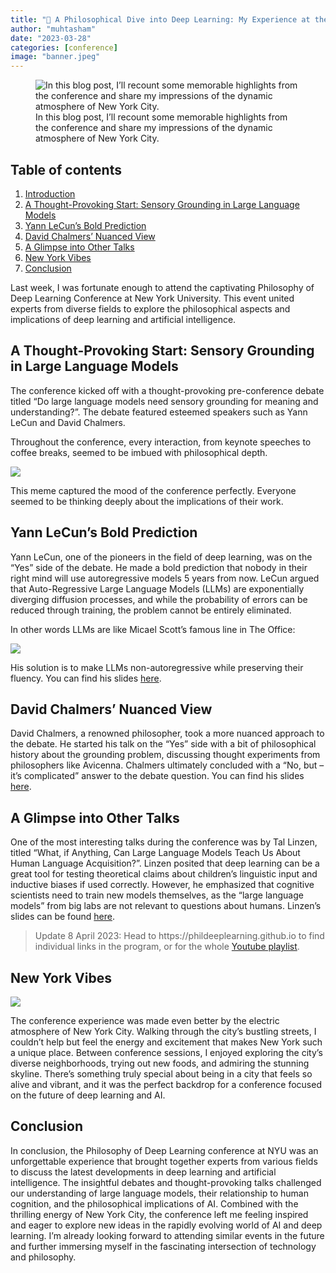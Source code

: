 ```yaml
---
title: "🗽 A Philosophical Dive into Deep Learning: My Experience at the NYU Conference"
author: "muhtasham"
date: "2023-03-28"
categories: [conference]
image: "banner.jpeg"
---
```


![In this blog post, I'll recount some memorable highlights from the conference and share my impressions of the dynamic atmosphere of New York City.](nyc.jpeg)

## Table of contents
1. [Introduction](#introduction)
2. [A Thought-Provoking Start: Sensory Grounding in Large Language Models](#a-thought-provoking-start-sensory-grounding-in-large-language-models)
3. [Yann LeCun's Bold Prediction](#yann-lecuns-bold-prediction)
4. [David Chalmers' Nuanced View](#david-chalmers-nuanced-view)
5. [A Glimpse into Other Talks](#a-glimpse-into-other-talks)
6. [New York Vibes](#new-york-vibes)
7. [Conclusion](#conclusion)


Last week, I was fortunate enough to attend the captivating Philosophy of Deep Learning Conference at New York University. This event united experts from diverse fields to explore the philosophical aspects and implications of deep learning and artificial intelligence. 

## A Thought-Provoking Start: Sensory Grounding in Large Language Models
<a name=a-thought-provoking-start-sensory-grounding-in-large-language-models></a>

The conference kicked off with a thought-provoking pre-conference debate titled "Do large language models need sensory grounding for meaning and understanding?". The debate featured esteemed speakers such as Yann LeCun and David Chalmers.

Throughout the conference, every interaction, from keynote speeches to coffee breaks, seemed to be imbued with philosophical depth.

![](william.jpg)

This meme captured the mood of the conference perfectly. Everyone seemed to be thinking deeply about the implications of their work.


## Yann LeCun's Bold Prediction
<a name=yann-lecuns-bold-prediction></a>

Yann LeCun, one of the pioneers in the field of deep learning, was on the "Yes" side of the debate. He made a bold prediction that nobody in their right mind will use autoregressive models 5 years from now. LeCun argued that Auto-Regressive Large Language Models (LLMs) are exponentially diverging diffusion processes, and while the probability of errors can be reduced through training, the problem cannot be entirely eliminated. 

In other words LLMs are like Micael Scott's famous line in The Office: 

![](sentence.jpeg)

His solution is to make LLMs non-autoregressive while preserving their fluency. You can find his slides [here](https://drive.google.com/file/d/1BU5bV3X5w65DwSMapKcsr0ZvrMRU_Nbi/view).

## David Chalmers' Nuanced View
<a name=david-chalmers-nuanced-view></a>

David Chalmers, a renowned philosopher, took a more nuanced approach to the debate. He started his talk on the "Yes" side with a bit of philosophical history about the grounding problem, discussing thought experiments from philosophers like Avicenna. Chalmers ultimately concluded with a "No, but – it's complicated" answer to the debate question. You can find his slides [here](https://consc.net/papers/groundingdebate.pdf).

## A Glimpse into Other Talks
<a name=a-glimpse-into-other-talks></a>

One of the most interesting talks during the conference was by Tal Linzen, titled "What, if Anything, Can Large Language Models Teach Us About Human Language Acquisition?". Linzen posited that deep learning can be a great tool for testing theoretical claims about children's linguistic input and inductive biases if used correctly. However, he emphasized that cognitive scientists need to train new models themselves, as the "large language models" from big labs are not relevant to questions about humans. Linzen's slides can be found [here](https://www.dropbox.com/s/l1r7yv0sr2cvlj3/linzen_phil_deep_learning.pdf?dl=0).

> Update 8 April 2023: Head to https://phildeeplearning.github.io to find individual links in the program, or for the whole [Youtube playlist](https://phildeeplearning.github.io/recordings).

## New York Vibes
<a name=new-york-vibes></a>

![](skyline.jpeg)

The conference experience was made even better by the electric atmosphere of New York City. Walking through the city's bustling streets, I couldn't help but feel the energy and excitement that makes New York such a unique place. Between conference sessions, I enjoyed exploring the city's diverse neighborhoods, trying out new foods, and admiring the stunning skyline. There's something truly special about being in a city that feels so alive and vibrant, and it was the perfect backdrop for a conference focused on the future of deep learning and AI.

## Conclusion
<a name=conclusion></a>

In conclusion, the Philosophy of Deep Learning conference at NYU was an unforgettable experience that brought together experts from various fields to discuss the latest developments in deep learning and artificial intelligence. The insightful debates and thought-provoking talks challenged our understanding of large language models, their relationship to human cognition, and the philosophical implications of AI. Combined with the thrilling energy of New York City, the conference left me feeling inspired and eager to explore new ideas in the rapidly evolving world of AI and deep learning. I'm already looking forward to attending similar events in the future and further immersing myself in the fascinating intersection of technology and philosophy.